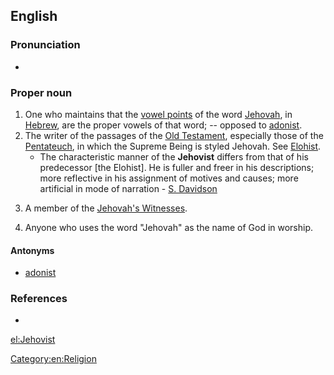 ==English==
{{wikipedia}}

===Pronunciation===
* {{IPA|/dʒəˈhoʊvɨst/|lang=en}}

===Proper noun===
{{en-proper noun}}

# One who maintains that the [[vowel point]]s of the word [[Jehovah]], in [[Hebrew]], are the proper vowels of that word; -- opposed to [[adonist]].
# The writer of the passages of the [[Old Testament]], especially those of the [[Pentateuch]], in which the Supreme Being is styled Jehovah. See [[Elohist]].
#* The characteristic manner of the '''Jehovist''' differs from that of his predecessor [the Elohist]. He is fuller and freer in his descriptions; more reflective in his assignment of motives and causes; more artificial in mode of narration - [[S. Davidson]]
# {{pejorative}} A member of the [[Jehovah's Witnesses]].
# Anyone who uses the word "Jehovah" as the name of God in worship.

====Antonyms====
* [[adonist]]

===References===
* {{R:Webster 1913}}

[[Category:en:Religion]]

[[el:Jehovist]]